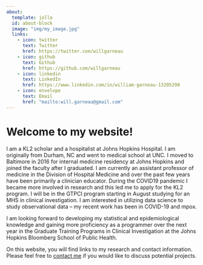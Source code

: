 ```yaml
---
about:
  template: jolla
  id: about-block
  image: "img/my_image.jpg"
  links:
    - icon: twitter
      text: Twitter
      href: https://twitter.com/willgarneau
    - icon: github
      text: Github
      href: https://github.com/willgarneau
    - icon: linkedin
      text: LinkedIn
      href: https://www.linkedin.com/in/william-garneau-13205298
    - icon: envelope
      text: Email
      href: "mailto:will.garneau@gmail.com"  
---
```


::: {#about-block}
:::

# Welcome to my website!

I am a KL2 scholar and a hospitalist at Johns Hopkins Hospital.  I am originally from Durham, NC and went to medical school at UNC.  I moved to Baltimore in 2016 for internal medicine residency at Johns Hopkins and joined the faculty after I graduated. I am currently an assistant professor of medicine in the Division of Hospital Medicine and over the past few years have been primarily a clinician educator.  During the COVID19 pandemic I became more involved in research and this led me to apply for the KL2 program. I will be in the GTPCI program starting in August studying for an MHS in clinical investigation.  I am interested in utilizing data science to study observational data – my recent work has been in COVID-19 and mpox.  

I am looking forward to developing my statistical and epidemiological knowledge and gaining more proficiency as a programmer over the next year in the Graduate Training Programs in Clinical Investigation at the Johns Hopkins Bloomberg School of Public Health.  

On this website, you will find links to my research and contact information.
Please feel free to [contact me](mailto:will.garneau@gmail.com) if you would like to discuss potential projects.


